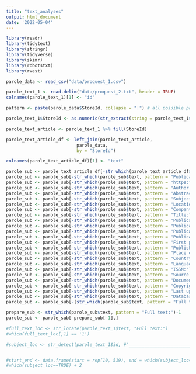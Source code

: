 ```yaml
---
title: "text_analyses"
output: html_document
date: '2022-05-04'
---
```


```r
library(readr)
library(tidytext)
library(stringr)
library(tidyverse) 
library(skimr)
library(robotstxt)
library(rvest) 
```

```r
parole_data <- read_csv("data/proquest_1.csv")
```

```r
parole_text_1 <- read.delim("data/proquest_2.txt", header = TRUE)
colnames(parole_text_1)[1] <- "id"
```

```r

pattern <- paste(parole_data$StoreId, collapse = "|") # all possible patterns

parole_text_1$StoreId <- as.numeric(str_extract(string = parole_text_1$id, pattern = pattern))

parole_text_article <- parole_text_1 %>% fill(StoreId)

parole_text_article_df <- left_join(parole_text_article, 
                           parole_data,
                           by = "StoreId")

```


```r
colnames(parole_text_article_df)[1] <- "text"
```

```r
parole_sub <- parole_text_article_df[-str_which(parole_text_article_df$text, pattern = "ProQuest document ID:"),]
parole_sub <- parole_sub[-str_which(parole_sub$text, pattern = "Publication info:"),]
parole_sub <- parole_sub[-str_which(parole_sub$text, pattern = "https:"),]
parole_sub <- parole_sub[-str_which(parole_sub$text, pattern = "Author:"),]
parole_sub <- parole_sub[-str_which(parole_sub$text, pattern = "Abstract:"),]
parole_sub <- parole_sub[-str_which(parole_sub$text, pattern = "Subject:"),]
parole_sub <- parole_sub[-str_which(parole_sub$text, pattern = "Location:"),]
parole_sub <- parole_sub[-str_which(parole_sub$text, pattern = "Company / organization:"),]
parole_sub <- parole_sub[-str_which(parole_sub$text, pattern = "Title:"),]
parole_sub <- parole_sub[-str_which(parole_sub$text, pattern = "Publication title:"),]
parole_sub <- parole_sub[-str_which(parole_sub$text, pattern = "Publication year:"),]
parole_sub <- parole_sub[-str_which(parole_sub$text, pattern = "Publication date:"),]
parole_sub <- parole_sub[-str_which(parole_sub$text, pattern = "Publication subject:"),]
parole_sub <- parole_sub[-str_which(parole_sub$text, pattern = "First page:"),]
parole_sub <- parole_sub[-str_which(parole_sub$text, pattern = "Publisher:"),]
parole_sub <- parole_sub[-str_which(parole_sub$text, pattern = "Place of publication:"),]
parole_sub <- parole_sub[-str_which(parole_sub$text, pattern = "Country of publication:"),]
parole_sub <- parole_sub[-str_which(parole_sub$text, pattern = "Language of publication:"),]
parole_sub <- parole_sub[-str_which(parole_sub$text, pattern = "ISSN:"),]
parole_sub <- parole_sub[-str_which(parole_sub$text, pattern = "Source type:"),]
parole_sub <- parole_sub[-str_which(parole_sub$text, pattern = "Document type:"),]
parole_sub <- parole_sub[-str_which(parole_sub$text, pattern = "Copyright:"),]
parole_sub <- parole_sub[-str_which(parole_sub$text, pattern = "Last updated:"),]
parole_sub <- parole_sub[-str_which(parole_sub$text, pattern = "Database:"),]
parole_sub <- parole_sub[-(str_which(parole_sub$text, pattern = "Full text:")-1),]
```

```r
prepare_sub <- str_which(parole_sub$text, pattern = "Full text:")-1
parole_sub <- parole_sub[-prepare_sub[-1],]
```


```r
#full_text_loc <- str_locate(parole_text_1$text, "Full text:")
#which(full_text_loc[,1] == '1')

#subject_loc <- str_detect(parole_text_1$id, #"____________________________________________________________")


#start_end <- data.frame(start = rep(10, 519), end = which(subject_loc==TRUE) + 2)
#which(subject_loc==TRUE) + 2
```

